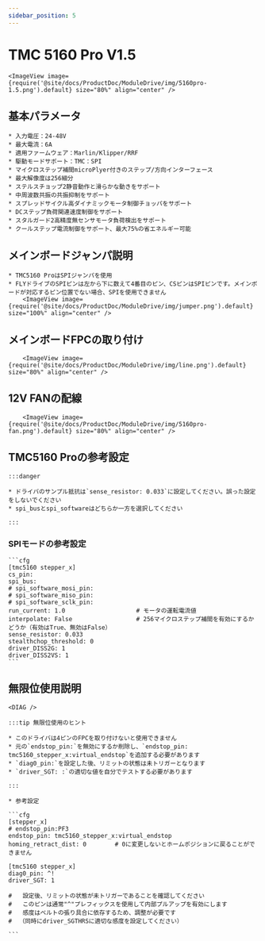 ```yaml
---
sidebar_position: 5
---
```





# TMC 5160 Pro V1.5

    <ImageView image={require('@site/docs/ProductDoc/ModuleDrive/img/5160pro-1.5.png').default} size="80%" align="center" />

## 基本パラメータ

    * 入力電圧：24-48V
    * 最大電流：6A
    * 適用ファームウェア：Marlin/Klipper/RRF
    * 駆動モードサポート：TMC：SPI
    * マイクロステップ補間microPlyer付きのステップ/方向インターフェース
    * 最大解像度は256細分
    * ステルスチョップ2静音動作と滑らかな動きをサポート
    * 中周波数共振の共振抑制をサポート
    * スプレッドサイクル高ダイナミックモータ制御チョッパをサポート
    * DCステップ負荷関連速度制御をサポート
    * スタルガード2高精度無センサモータ負荷検出をサポート
    * クールステップ電流制御をサポート、最大75%の省エネルギー可能

## メインボードジャンパ説明

    * TMC5160 ProはSPIジャンパを使用
    * FLYドライブのSPIピンは左から下に数えて4番目のピン、CSピンはSPIピンです。メインボードが対応するピン位置でない場合、SPIを使用できません
        <ImageView image={require('@site/docs/ProductDoc/ModuleDrive/img/jumper.png').default} size="100%" align="center" />

## メインボードFPCの取り付け

        <ImageView image={require('@site/docs/ProductDoc/ModuleDrive/img/line.png').default} size="80%" align="center" />

## 12V FANの配線

        <ImageView image={require('@site/docs/ProductDoc/ModuleDrive/img/5160pro-fan.png').default} size="80%" align="center" />


## TMC5160 Proの参考設定

    :::danger

    * ドライバのサンプル抵抗は`sense_resistor: 0.033`に設定してください。誤った設定をしないでください
    * spi_busとspi_softwareはどちらか一方を選択してください
    
    :::

### SPIモードの参考設定

    ```cfg
    [tmc5160 stepper_x]
    cs_pin:
    spi_bus:
    # spi_software_mosi_pin:
    # spi_software_miso_pin:
    # spi_software_sclk_pin: 
    run_current: 1.0                    # モータの運転電流値
    interpolate: False                  # 256マイクロステップ補間を有効にするかどうか（有効はTrue、無効はFalse）
    sense_resistor: 0.033
    stealthchop_threshold: 0
    driver_DISS2G: 1
    driver_DISS2VS: 1
    ```

## 無限位使用説明

    <DIAG />

    :::tip 無限位使用のヒント

    * このドライバは4ピンのFPCを取り付けないと使用できません
    * 元の`endstop_pin:`を無効にするか削除し、`endstop_pin: tmc5160_stepper_x:virtual_endstop`を追加する必要があります
    * `diag0_pin:`を設定した後、リミットの状態は未トリガーとなります
    * `driver_SGT: :`の適切な値を自分でテストする必要があります

    :::

    * 参考設定

    ```cfg
    [stepper_x]
    # endstop_pin:PF3
    endstop_pin: tmc5160_stepper_x:virtual_endstop
    homing_retract_dist: 0        # 0に変更しないとホームポジションに戻ることができません

    [tmc5160 stepper_x]
    diag0_pin: ^!
    driver_SGT: 1

    #   設定後、リミットの状態が未トリガーであることを確認してください
    #   このピンは通常"^"プレフィックスを使用して内部プルアップを有効にします
    #   感度はベルトの張り具合に依存するため、調整が必要です
    #  （同時にdriver_SGTHRSに適切な感度を設定してください）

    ```